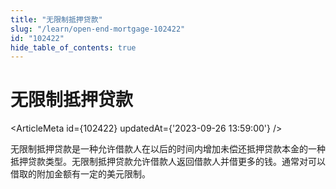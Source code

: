 ```yaml
---
title: "无限制抵押贷款"
slug: "/learn/open-end-mortgage-102422"
id: "102422"
hide_table_of_contents: true
---
```



# 无限制抵押贷款

<ArticleMeta id={102422} updatedAt={'2023-09-26 13:59:00'} />
<div className='border-solid border-b border-t-0 my-4 border-[var(--ifm-color-gray-300)]' />

无限制抵押贷款是一种允许借款人在以后的时间内增加未偿还抵押贷款本金的一种抵押贷款类型。无限制抵押贷款允许借款人返回借款人并借更多的钱。通常对可以借取的附加金额有一定的美元限制。
